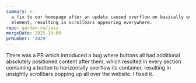 ```yaml
---
summary: >-
  a fix to our homepage after an update caused overflow on basically every
  element, resulting in scrollbars appearing everywhere.
repo: garden-co/jazz
mergeDate: 2025-10-09
prNumber: '3029'
---
```

There was a PR which introduced a bug where buttons all had additional absolutely positioned content after them, which resulted in every section containing a button to horizontally overflow its container, resulting in unsightly scrollbars popping up all over the website. I fixed it.
